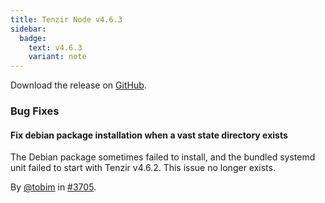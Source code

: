 ```yaml
---
title: Tenzir Node v4.6.3
sidebar:
  badge:
    text: v4.6.3
    variant: note
---
```


Download the release on [GitHub](https://github.com/tenzir/tenzir/releases/tag/v4.6.3).

### Bug Fixes

#### Fix debian package installation when a vast state directory exists

The Debian package sometimes failed to install, and the bundled systemd unit
failed to start with Tenzir v4.6.2. This issue no longer exists.

By [@tobim](https://github.com/tobim) in [#3705](https://github.com/tenzir/tenzir/pull/3705).
